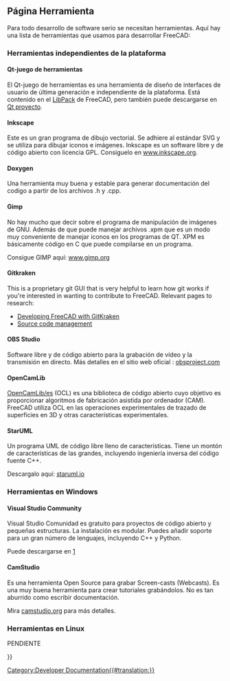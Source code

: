 <languages/>

{{Docnav/es
|[[Third_Party_Libraries/es|Herramientas de terceros]]
|[[Tracker/es|Tracker]]
}}

{{TOCright}}

<span id="Tool_Page"></span>
== Página Herramienta ==

Para todo desarrollo de software serio se necesitan herramientas. Aquí hay una lista de herramientas que usamos para desarrollar FreeCAD:

<span id="Platform_independent_tools"></span>
=== Herramientas independientes de la plataforma ===

<span id="Qt-Toolkit"></span>
==== Qt-juego de herramientas ====

<div class="mw-translate-fuzzy">
El Qt-juego de herramientas  es una herramienta de diseño de interfaces de usuario de última generación e independiente de la plataforma. Está contenido en el [[Third Party Libraries/es|LibPack]] de FreeCAD, pero también puede descargarse en [http://qt-project.org/downloads Qt proyecto].
</div>

==== Inkscape ====

<div class="mw-translate-fuzzy">
Este es un gran programa de dibujo vectorial. Se adhiere al estándar SVG y se utiliza para dibujar iconos e imágenes. Inkscape es un software libre y de código abierto con licencia GPL. Consíguelo en [http://www.inkscape.org www.inkscape.org].
</div>

==== Doxygen ====

Una herramienta muy buena y estable para generar documentación del codigo a partir de los archivos .h y .cpp.

==== Gimp ====

No hay mucho que decir sobre el programa de manipulación de imágenes de GNU. Además de que puede manejar archivos .xpm que es un modo muy conveniente de manejar iconos en los programas de QT. XPM es básicamente código en C que puede compilarse en un programa.

<div class="mw-translate-fuzzy">
Consigue GIMP aquí: [http://www.gimp.org/ www.gimp.org]
</div>

==== Gitkraken ====

<div lang="en" dir="ltr" class="mw-content-ltr">
This is a proprietary git GUI that is very helpful to learn how git works if you're interested in wanting to contribute to FreeCAD. Relevant pages to research:
* [[Developing_FreeCAD_with_GitKraken|Developing FreeCAD with GitKraken]]
* [[Source_code_management|Source code management]]
</div>

==== OBS Studio ====

<div class="mw-translate-fuzzy">
Software libre y de código abierto para la grabación de vídeo y la transmisión en directo.
Más detalles en el sitio web oficial : [https://obsproject.com/ obsproject.com]
</div>

==== OpenCamLib ====

<div class="mw-translate-fuzzy">
[[OpenCamLib/es]] (OCL) es una biblioteca de código abierto cuyo objetivo es proporcionar algoritmos de fabricación asistida por ordenador (CAM). FreeCAD utiliza OCL en las operaciones experimentales de trazado de superficies en 3D y otras características experimentales.
</div> 

==== StarUML ====

Un programa UML de código libre lleno de características. Tiene un montón de características de las grandes, incluyendo ingeniería inversa del código fuente C++.

<div class="mw-translate-fuzzy">
Descargalo aquí: [http://staruml.io staruml.io]
</div>

<span id="Tools_on_Windows"></span>
=== Herramientas en Windows ===

==== Visual Studio Community ====

Visual Studio Comunidad es gratuito para proyectos de código abierto y pequeñas estructuras. La instalación es modular. Puedes añadir soporte para un gran número de lenguajes, incluyendo C++ y Python.

<div class="mw-translate-fuzzy">
Puede descargarse en [https://visualstudio.microsoft.com/fr/vs/community]
</div>

==== CamStudio ====

Es una herramienta Open Source para grabar Screen-casts (Webcasts). Es una muy buena herramienta para crear tutoriales grabándolos. No es tan aburrido como escribir documentación.

<div class="mw-translate-fuzzy">
Mira [http://camstudio.org/ camstudio.org] para más detalles.
</div>

<span id="Tools_on_Linux"></span>
=== Herramientas en Linux ===

PENDIENTE


{{Docnav/es
|[[Third_Party_Libraries/es|Herramientas de terceros]]
|[[Tracker/es|Tracker]]
}}

{{Userdocnavi{{#translation:}}}}
[[Category:Developer Documentation{{#translation:}}]]
{{clear}}